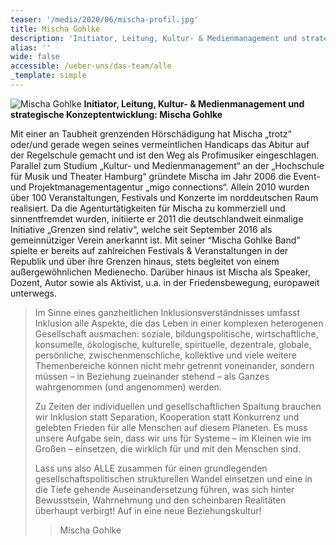 ```yaml
---
teaser: '/media/2020/06/mischa-profil.jpg'
title: Mischa Gohlke
description: 'Initiator, Leitung, Kultur- & Medienmanagement und strategische Konzeptentwicklung '
alias: ''
wide: false
accessible: /ueber-uns/das-team/alle
_template: simple
---
```


![Mischa Gohlke](/media/2020/06/mischa-profil.jpg 'Mischa Gohlke') **Initiator, Leitung, Kultur- & Medienmanagement und strategische Konzeptentwicklung: Mischa Gohlke**

Mit einer an Taubheit grenzenden Hörschädigung hat Mischa „trotz“ oder/und gerade wegen seines vermeintlichen Handicaps das Abitur auf der Regelschule gemacht und ist den Weg als Profimusiker eingeschlagen. Parallel zum Studium „Kultur- und Medienmanagement“ an der „Hochschule für Musik und Theater Hamburg“ gründete Mischa im Jahr 2006 die Event- und Projektmanagementagentur „migo connections“. Allein 2010 wurden über 100 Veranstaltungen, Festivals und Konzerte im norddeutschen Raum realisiert. Da die Agenturtätigkeiten für Mischa zu kommerziell und sinnentfremdet wurden, initiierte er 2011 die deutschlandweit einmalige Initiative „Grenzen sind relativ“, welche seit September 2016 als gemeinnütziger Verein anerkannt ist. Mit seiner “Mischa Gohlke Band” spielte er bereits auf zahlreichen Festivals & Veranstaltungen in der Republik und über ihre Grenzen hinaus, stets begleitet von einem außergewöhnlichen Medienecho. Darüber hinaus ist Mischa als Speaker, Dozent, Autor sowie als Aktivist, u.a. in der Friedensbewegung, europaweit unterwegs.

> Im Sinne eines ganzheitlichen Inklusionsverständnisses umfasst Inklusion alle Aspekte, die das Leben in einer komplexen heterogenen Gesellschaft ausmachen: soziale, bildungspolitische, wirtschaftliche, konsumelle, ökologische, kulturelle, spirituelle, dezentrale, globale, persönliche, zwischenmenschliche, kollektive und viele weitere Themenbereiche können nicht mehr getrennt voneinander, sondern müssen – in Beziehung zueinander stehend – als Ganzes wahrgenommen (und angenommen) werden.
>
> Zu Zeiten der individuellen und gesellschaftlichen Spaltung brauchen wir Inklusion statt Separation, Kooperation statt Konkurrenz und gelebten Frieden für alle Menschen auf diesem Planeten. Es muss unsere Aufgabe sein, dass wir uns für Systeme – im Kleinen wie im Großen – einsetzen, die wirklich für und mit den Menschen sind.
>
> Lass uns also ALLE zusammen für einen grundlegenden gesellschaftspolitischen strukturellen Wandel einsetzen und eine in die Tiefe gehende Auseinandersetzung führen, was sich hinter Bewusstsein, Wahrnehmung und den scheinbaren Realitäten überhaupt verbirgt! Auf in eine neue Beziehungskultur!
>
> > Mischa Gohlke
